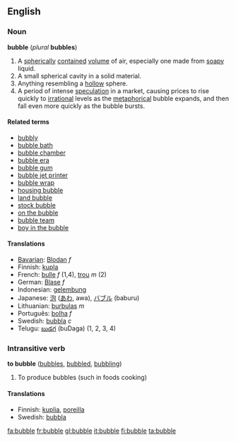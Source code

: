 ==English==

===Noun===
'''bubble''' (''plural'' '''bubbles''')

#A [[spherical]]ly [[contained]] [[volume]] of air, especially one made from [[soapy]] liquid.
#A small spherical cavity in a solid material.
#Anything resembling a [[hollow]] sphere.
#A period of intense [[speculation]] in a market, causing prices to rise quickly to [[irrational]] levels as the [[metaphorical]] bubble expands, and then fall even more quickly as the bubble bursts.

====Related terms====
*[[bubbly]]
*[[bubble bath]]
*[[bubble chamber]]
*[[bubble era]]
*[[bubble gum]]
*[[bubble jet printer]]
*[[bubble wrap]]
*[[housing bubble]]
*[[land bubble]]
*[[stock bubble]]
*[[on the bubble]]
*[[bubble team]]
*[[boy in the bubble]]

====Translations====
*[[Bavarian]]: [[Blodan]] ''f''
*Finnish: [[kupla]]
*French: [[bulle]] ''f'' (1,4), [[trou]] ''m'' (2)
*German: [[Blase]] ''f''
*Indonesian: [[gelembung]]
*Japanese: [[泡]] ([[あわ]], awa), [[バブル]] (baburu)
*Lithuanian: [[burbulas]] ''m''
*Português: [[bolha]] ''f''
*Swedish: [[bubbla]] ''c''
*Telugu: [[బుడగ]] (buDaga) (1, 2, 3, 4)

===Intransitive verb===
'''to bubble''' ([[bubbles]], [[bubbled]], [[bubbling]])
#To produce bubbles (such in foods cooking)

====Translations====
*Finnish: [[kuplia]], [[poreilla]]
*Swedish: [[bubbla]]

[[fa:bubble]]
[[fr:bubble]]
[[gl:bubble]]
[[it:bubble]]
[[fi:bubble]]
[[ta:bubble]]